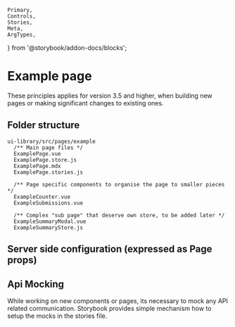 	Primary,
	Controls,
	Stories,
	Meta,
	ArgTypes,
} from '@storybook/addon-docs/blocks';


<Meta of={ExamplePageStories} />

# Example page

These principles applies for version 3.5 and higher, when building new pages or making significant changes to existing ones.

## Folder structure

```
ui-library/src/pages/example
  /** Main page files */
  ExamplePage.vue
  ExamplePage.store.js
  ExamplePage.mdx
  ExamplePage.stories.js

  /** Page specific components to organise the page to smaller pieces */
  ExampleCounter.vue
  ExampleSubmissions.vue

  /** Complex "sub page" that deserve own store, to be added later */
  ExampleSummaryModal.vue
  ExampleSummaryStore.js
```

## Server side configuration (expressed as Page props)

<ArgTypes />

## Api Mocking

While working on new components or pages, its necessary to mock any API related communication. Storybook provides simple mechanism how to setup the mocks in the stories file.
